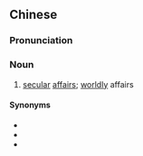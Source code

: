 {{also|尘事}}
==Chinese==
{{zh-forms|s=尘事}}

===Pronunciation===
{{zh-pron
|m=chénshì
|c=can4 si6
|cat=n
}}

===Noun===
{{zh-noun}}

# [[secular]] [[affairs]]; [[worldly]] affairs

====Synonyms====
* {{zh-l|塵務}}
* {{zh-l|世事}}
* {{zh-l|世務}}
